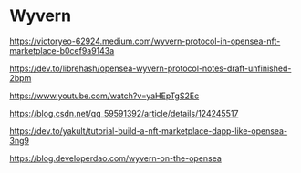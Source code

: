 # Wyvern



https://victoryeo-62924.medium.com/wyvern-protocol-in-opensea-nft-marketplace-b0cef9a9143a

https://dev.to/librehash/opensea-wyvern-protocol-notes-draft-unfinished-2bpm


https://www.youtube.com/watch?v=yaHEpTgS2Ec

https://blog.csdn.net/qq_59591392/article/details/124245517

https://dev.to/yakult/tutorial-build-a-nft-marketplace-dapp-like-opensea-3ng9

https://blog.developerdao.com/wyvern-on-the-opensea